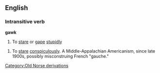 ==English==
===Intransitive verb===
'''gawk'''
#To [[stare]] or [[gape]] [[stupidly]]
[[Category:Old Norse derivations]]
#To [[stare ]] [[conspiculously]]. A Middle-Appalachian Americanism, since late 1900s, possibly misconstruing French "gauche."